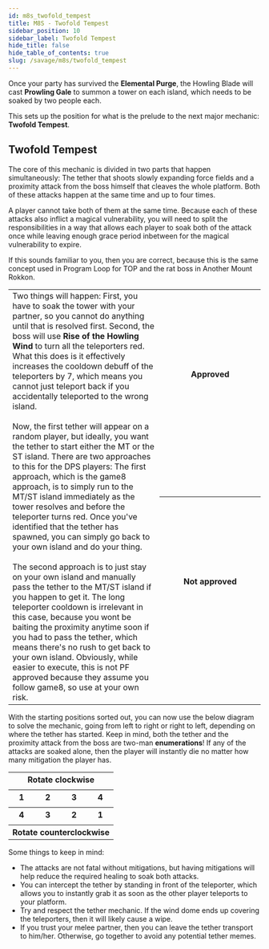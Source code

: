 ```yaml
---
id: m8s_twofold_tempest
title: M8S - Twofold Tempest
sidebar_position: 10
sidebar_label: Twofold Tempest
hide_title: false
hide_table_of_contents: true
slug: /savage/m8s/twofold_tempest
---
```


Once your party has survived the <strong>Elemental Purge</strong>, the Howling Blade will cast <strong>Prowling Gale</strong> to summon a tower on each island, which needs to be soaked by two people each.

<KittenAsset path='m8s/twofold_tempest_setup.png' wrapper='div' width='50%' />

This sets up the position for what is the prelude to the next major mechanic: <strong>Twofold Tempest</strong>. 

## Twofold Tempest

The core of this mechanic is divided in two parts that happen simultaneously: The tether that shoots slowly expanding force fields and a proximity attack from the boss himself that cleaves the whole platform. Both of these attacks happen at the same time and up to four times.

A player cannot take both of them at the same time. Because each of these attacks also inflict a magical vulnerability, you will need to split the responsibilities in a way that allows each player to soak both of the attack once while leaving enough grace period inbetween for the magical vulnerability to expire.

If this sounds familiar to you, then you are correct, because this is the same concept used in Program Loop for TOP and the rat boss in Another Mount Rokkon.

<table>
    <tr>
        <td rowspan='4' colspan='6' width='60%'>Two things will happen: First, you have to soak the tower with your partner, so you cannot do anything until that is resolved first. Second, the boss will use <strong>Rise of the Howling Wind</strong> to turn all the teleporters red. What this does is it effectively increases the cooldown debuff of the teleporters by 7, which means you cannot just teleport back if you accidentally teleported to the wrong island.<br /><br />Now, the first tether will appear on a random player, but ideally, you want the tether to start either the MT or the ST island. There are two approaches to this for the DPS players: The first approach, which is the game8 approach, is to simply run to the MT/ST island immediately as the tower resolves and before the teleporter turns red. Once you've identified that the tether has spawned, you can simply go back to your own island and do your thing.<br /><br />The second approach is to just stay on your own island and manually pass the tether to the MT/ST island if you happen to get it. The long teleporter cooldown is irrelevant in this case, because you wont be baiting the proximity anytime soon if you had to pass the tether, which means there's no rush to get back to your own island. Obviously, while easier to execute, this is not PF approved because they assume you follow game8, so use at your own risk.</td>
        <th colspan='6'>Approved</th>
    </tr>
    <tr>
        <td colspan='6'><KittenAsset path='m8s/twofold_tempest_approved.webm' /></td>
    </tr>
    <tr>
        <th colspan='6'>Not approved</th>
    </tr>
    <tr>
        <td colspan='6'><KittenAsset path='m8s/twofold_tempest_not_approved.webm' /></td>
    </tr>
</table>

With the starting positions sorted out, you can now use the below diagram to solve the mechanic, going from left to right or right to left, depending on where the tether has started. Keep in mind, both the tether and the proximity attack from the boss are two-man **enumerations**! If any of the attacks are soaked alone, then the player will instantly die no matter how many mitigation the player has.

<table>
    <tr>
        <th colspan='4'>Rotate clockwise</th>
    </tr>
    <tr>
        <td colspan='2'><KittenAsset path='m8s/twofold_tempest_mt_start_northwest_pov.webm' /></td>
        <td colspan='2'><KittenAsset path='m8s/twofold_tempest_mt_start_northeast_pov.webm' /></td>
    </tr>
    <tr>
        <th><center>1</center></th>
        <th><center>2</center></th>
        <th><center>3</center></th>
        <th><center>4</center></th>
    </tr>
    <tr>
        <td><KittenAsset path='m8s/twofold_tempest_part1.png' /></td>
        <td><KittenAsset path='m8s/twofold_tempest_part2.png' /></td>
        <td><KittenAsset path='m8s/twofold_tempest_part3.png' /></td>
        <td><KittenAsset path='m8s/twofold_tempest_part4.png' /></td>
    </tr>
    <tr>
        <th><center>4</center></th>
        <th><center>3</center></th>
        <th><center>2</center></th>
        <th><center>1</center></th>
    </tr>
    <tr>
        <td colspan='2'><KittenAsset path='m8s/twofold_tempest_st_start_northwest_pov.webm' /></td>
        <td colspan='2'><KittenAsset path='m8s/twofold_tempest_st_start_northeast_pov.webm' /></td>
    </tr>
    <tr>
        <th colspan='4'>Rotate counterclockwise</th>
    </tr>
</table>

Some things to keep in mind:
- The attacks are not fatal without mitigations, but having mitigations will help reduce the required healing to soak both attacks.
- You can intercept the tether by standing in front of the teleporter, which allows you to instantly grab it as soon as the other player teleports to your platform.
- Try and respect the tether mechanic. If the wind dome ends up covering the teleporters, then it will likely cause a wipe.
- If you trust your melee partner, then you can leave the tether transport to him/her. Otherwise, go together to avoid any potential tether memes.